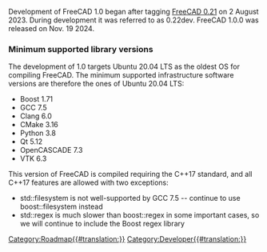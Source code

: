 Development of FreeCAD 1.0 began after tagging [https://github.com/FreeCAD/FreeCAD/releases/tag/0.21 FreeCAD 0.21] on 2 August 2023. During development it was referred to as 0.22dev. FreeCAD 1.0.0 was released on Nov. 19 2024.

=== Minimum supported library versions ===

The development of 1.0 targets Ubuntu 20.04 LTS as the oldest OS for compiling FreeCAD. The minimum supported infrastructure software versions are therefore the ones of Ubuntu 20.04 LTS:
* Boost 1.71
* GCC 7.5
* Clang 6.0
* CMake 3.16
* Python 3.8
* Qt 5.12
* OpenCASCADE 7.3
* VTK 6.3

This version of FreeCAD is compiled requiring the C++17 standard, and all C++17 features are allowed with two exceptions:
* std::filesystem is not well-supported by GCC 7.5 -- continue to use boost::filesystem instead
* std::regex is much slower than boost::regex in some important cases, so we will continue to include the Boost regex library

[[Category:Roadmap{{#translation:}}]]
[[Category:Developer{{#translation:}}]]